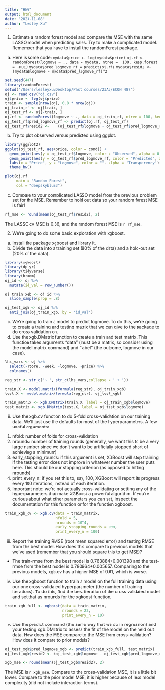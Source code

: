 ```yaml
---
title: "HW6"
output: html_document
date: "2023-11-08"
author: "Lesley Xu"
---
```

1.	Estimate a random forest model and compare the MSE with the same LASSO model when predicting sales.  Try to make a complicated model.  Remember that you have to install the randomForest package.
a.	Here is some code: 
`mydata$price <- log(mydata$price)`
`oj.rf <- randomForest(logmove ~ ., data = mydata, ntree = 	100, keep.forest = TRUE) `
`mydata$pred_logmove_rf = predict(oj.rf) `
`mydata$resid2 <- 	(mydata$logmove - mydata$pred_logmove_rf)^2 `

```r
set.seed(487)
library(randomForest)
setwd("/Users/lesleyxu/Desktop/Past courses/23AU/ECON 487")
oj <- read.csv("oj.csv")
oj$price <- log(oj$price)
train <- sample(nrow(oj), 0.8 * nrow(oj))
oj_train_rf <- oj[train, ]
oj_test_rf <- oj[-train, ]
oj.rf <- randomForest(logmove ~ ., data = oj_train_rf, ntree = 100, keep.forest = TRUE)
oj_test_rf$pred_logmove_rf <- predict(oj.rf, oj_test_rf)
oj_test_rf$resid2 <- 	(oj_test_rf$logmove - oj_test_rf$pred_logmove_rf)^2
```

b.	Try to plot observed versus predicted using ggplot. 
```r
library(ggplot2)
ggplot(oj_test_rf, aes(price, color = cond)) +
  geom_point(aes(y = oj_test_rf$logmove, color = "Observed", alpha = 0.2)) +
  geom_point(aes(y = oj_test_rf$pred_logmove_rf, color = "Predicted", alpha = 0.2)) +
  labs(x = "Price", y = "Logmove", color = "", alpha = 'Transperency') +
  theme_bw()
```
```r
plot(oj.rf,
     main = "Random Forest",
     col = "deepskyblue3")
```

c.	Compare to your complicated LASSO model from the previous problem set for the MSE. Remember to hold out data so your random forest MSE is fair!

```r
rf_mse <- round(mean(oj_test_rf$resid2), 2)
```
The LASSO cv MSE is 0.36, and the random forest MSE is `r rf_mse`. 

2.	We’re going to do some basic exploration with xgboost. 
a.	Install the package xgboost and library it.
b.	Divide the data into a training set (80% of the data) and a hold-out set (20% of the data). 
```r
library(xgboost)
library(dplyr)
library(tidyverse)
library(broom)
oj_id <- oj %>%
  mutate(id_val = row_number())

oj_train_xgb <- oj_id %>% 
  slice_sample(prop = .8)

oj_test_xgb <- oj_id %>%
  anti_join(oj_train_xgb, by = 'id_val')
```

c.	We’re going to train a model to predict logmove. To do this, we’re going to create a training and testing matrix that we can give to the package to do cross validation on. 
i.	Use the xgb.DMatrix function to create a train and test matrix. This function takes arguments “data” (must be a matrix, so consider using the model.matrix command) and “label” (the outcome, logmove in our case).

```r
lhs_vars <- oj %>%
  select(-store, -week, -logmove, -price) %>%
  colnames()

reg_str <- str_c('~ ', str_c(lhs_vars,collapse = ' + '))

train.X <- model.matrix(formula(reg_str), oj_train_xgb)
test.X <- model.matrix(formula(reg_str), oj_test_xgb)

train_matrix <- xgb.DMatrix(train.X, label = oj_train_xgb$logmove)
test_matrix <- xgb.DMatrix(test.X, label = oj_test_xgb$logmove)
```

ii.	Use the xgb.cv function to do 5-fold cross-validation on our training data. We’ll just use the defaults for most of the hyperparameters. A few useful arguments:
1.	nfold: number of folds for cross-validation
2.	nrounds: number of training rounds (generally, we want this to be a very large number since we don’t want to be artificially stopped short of achieving a minimum)
3.	early_stopping_rounds: if this argument is set, XGBoost will stop training if the testing error does not improve in whatever number the user puts here. This should be our stopping criterion (as opposed to hitting nrounds)
4.	print_every_n: if you set this to, say, 100, XGBoost will report its progress every 100 iterations, instead of each iteration.
5.	Important note: we’re not actually cross-validating or setting any of the hyperparameters that make XGBoost a powerful algorithm. If you’re curious about what other parameters you can set, inspect the documentation for this function or for the function xgboost.
```r
train_xgb_cv <- xgb.cv(data = train_matrix,
                       nfold = 5,
                       nrounds = 10^4,
                       early_stopping_rounds = 100,
                       print_every_n = 100)
```

iii.	Report the training RMSE (root mean squared error) and testing RMSE from the best model. How does this compare to previous models that we’ve used (remember that you should square this to get MSE)?

- The train-rmse from the best model is 0.763884+0.001398 and the test-rmse from the best model is 0.780964+0.005657. Comparing to the previous models, xgb.cv has a higher MSE of 0.61, which is worse. 

iv.	Use the xgboost function to train a model on the full training data using our one cross-validated hyperparameter (the number of training iterations). To do this, find the best iteration of the cross validated model and set that as nrounds for the xgboost function.
```r
train_xgb_full <- xgboost(data = train_matrix,
                          nrounds = 22,
                          print_every_n = 10)
```

v.	Use the predict command (the same way that we do in regression) and your testing xgb.DMatrix to assess the fit of the model on the held out data. How does the MSE compare to the MSE from cross-validation? How does it compare to prior models?
```r
oj_test_xgb$pred_logmove_xgb <- predict(train_xgb_full, test_matrix)
oj_test_xgb$resid2 <- (oj_test_xgb$logmove - oj_test_xgb$pred_logmove_xgb)^2

xgb_mse <- round(mean(oj_test_xgb$resid2), 2)
```

The MSE is `r xgb_mse`. Compare to the cross-validation MSE, it is a little bit lower. Compare to the prior model MSE, it is higher because of less model complexity (did not include interaction terms). 


